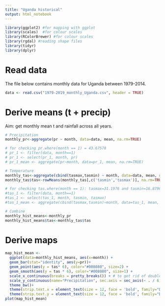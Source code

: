 ---
title: "Uganda historical"
output: html_notebook
---


```{r}
library(ggplot2) #for mapping with ggplot
library(scales)  #for colour scales
library(RColorBrewer) #for colour scales
library(rgdal) #reading shape files
library(tidyr)
library(dplyr)
```

# Read data

The file below contains monthly data for Uganda between 1979-2014. 

```{r}
data <- read.csv("1979-2019_monthly_Uganda.csv", header = TRUE)
```

# Derive means (t + precip)

Aim: get monthly mean t and rainfall across all years. 

```{r}
# Precipitation
monthly_pr<-aggregate(pr ~ month, data=data, mean, na.rm=TRUE)

# for checking pr.where(month == 1) = 43.67578
# pr_1 <- filter(data, month==1)
# pr_1 <- select(pr_1, month, pr)
# pr_1_mean <- aggregate(pr~month, data=pr_1, mean, na.rm=TRUE) 

# Temperature
monthly_tas<-aggregate(cbind(tasmax,tasmin) ~ month, data=data, mean, na.rm=TRUE)
monthly_tas$tas<-rowMeans(monthly_tas[,c('tasmin','tasmax')], na.rm=TRUE)

# for checking tas.where(month == 1): tasmax=31.1976 and tasmin=16.87967
#tas_1 <- filter(data, month==1)
#tas_1 <- select(tas_1, month, tasmin, tasmax)
#tas_1_mean <- aggregate(cbind(tasmax,tasmin)~month, data=tas_1, mean, na.rm=TRUE)

# Combine
monthly_hist_means<-monthly_pr
monthly_hist_means$tas<-monthly_tas$tas
```


# Derive maps 

```{r}
map_hist_mean <- 
  ggplot(data=monthly_hist_means, aes(x=month)) +
  geom_bar(stat="identity", aes(y=pr))+ 
  geom_point(aes(y = tas* 6), color="#008080", size=2) + 
  geom_smooth(aes(y = tas * 6), color="#008080", size=1) +
  scale_x_continuous(breaks = pretty_breaks()) + # to get rid of doubles on the x axis
  scale_y_continuous(name="Precipitation", sec.axis = sec_axis(~ . / 6, name="Temperature"))+
  theme_bw()+
  theme(strip.text.x = element_text(size = 12, face = 'bold', family="DejaVu Sans")) +
  theme(strip.text.y = element_text(size = 12, face = 'bold', family="DejaVu Sans"))
plot(map_hist_mean)
```
